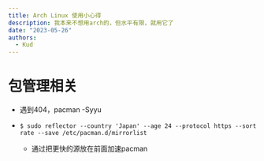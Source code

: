 ```yaml
---
title: Arch Linux 使用小心得
description: 我本来不想用arch的，但水平有限，就用它了
date: "2023-05-26"
authors:
  - Kud
---
```


# 包管理相关

- 遇到404，pacman -Syyu

- `$ sudo reflector --country 'Japan' --age 24 --protocol https --sort rate --save /etc/pacman.d/mirrorlist`
  - 通过把更快的源放在前面加速pacman
